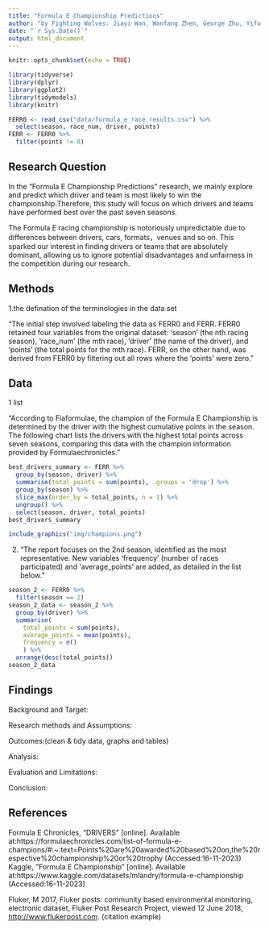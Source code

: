 ```yaml
---
title: "Formula E Championship Predictions"
author: "by Fighting Wolves: Jiayi Wan, Wanfang Zhen, George Zhu, Yifu Li & Yunrui Lyu"
date: "`r Sys.Date()`"
output: html_document
---
```



```r
knitr::opts_chunk$set(echo = TRUE)
```


```r
library(tidyverse)
library(dplyr)
library(ggplot2)
library(tidymodels)
library(knitr)


```

```r
FERR0 <- read_csv("data/formula_e_race_results.csv") %>%
  select(season, race_num, driver, points)
FERR <- FERR0 %>% 
  filter(points != 0)
```





## Research Question
In the “Formula E Championship Predictions" research, we mainly explore and predict which driver and team is most likely to win the championship.Therefore, this study will focus on which drivers and teams have performed best over the past seven seasons.

The Formula E racing championship is notoriously unpredictable due to differences between drivers, cars, formats，venues and so on. This sparked our interest in finding drivers or teams that are absolutely dominant, allowing us to ignore potential disadvantages and unfairness in the competition during our research.


## Methods
1.the defination of the terminologies in the data set

"The initial step involved labeling the data as FERR0 and FERR. FERR0 retained four variables from the original dataset: 'season' (the nth racing season), 'race_num' (the mth race), 'driver' (the name of the driver), and 'points' (the total points for the mth race). FERR, on the other hand, was derived from FERR0 by filtering out all rows where the 'points' were zero."


## Data
1 list

"According to Fiaformulae, the champion of the Formula E Championship is determined by the driver with the highest cumulative points in the season. The following chart lists the drivers with the highest total points across seven seasons, comparing this data with the champion information provided by Formulaechronicles."
```r
best_drivers_summary <- FERR %>%
  group_by(season, driver) %>%
  summarise(total_points = sum(points), .groups = 'drop') %>%
  group_by(season) %>%
  slice_max(order_by = total_points, n = 1) %>%
  ungroup() %>%
  select(season, driver, total_points)
best_drivers_summary
```
```r
include_graphics("img/champions.png")
```

2.
"The report focuses on the 2nd season, identified as the most representative. New variables 'frequency' (number of races participated) and 'average_points' are added, as detailed in the list below."

```r
season_2 <- FERR0 %>%
  filter(season == 2)
season_2_data <- season_2 %>%
  group_by(driver) %>%
  summarise(
    total_points = sum(points),
    average_points = mean(points),
    frequency = n()
    ) %>%
  arrange(desc(total_points)) 
season_2_data
```


## Findings
Background and Target:

Research methods and Assumptions:

Outcomes:(clean & tidy data, graphs and tables)

Analysis:

Evaluation and Limitations:

Conclusion:


## References
Formula E Chronicles, “DRIVERS” [online]. 
Available at:https://formulaechronicles.com/list-of-formula-e-champions/#:~:text=Points%20are%20awarded%20based%20on,the%20respective%20championship%20or%20trophy (Accessed:16-11-2023)
Kaggle, "Formula E Championship" [online]. 
Available at:https://www.kaggle.com/datasets/mlandry/formula-e-championship (Accessed:16-11-2023)

Fluker, M 2017, Fluker posts: community based environmental monitoring, electronic dataset, Fluker Post Research Project, viewed 12 June 2018, <http://www.flukerpost.com>. (citation example)

